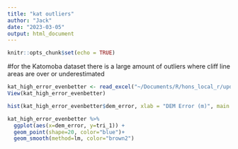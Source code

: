 ```yaml
---
title: "kat outliers"
author: "Jack"
date: "2023-03-05"
output: html_document
---
```


```r
knitr::opts_chunk$set(echo = TRUE)
```

#for the Katomoba dataset there is a large amount of outliers where cliff line areas are over or underestimated 

```r
kat_high_error_evenbetter <- read_excel("~/Documents/R/hons_local_r/update/v2/kat_high_error_evenbetter.xlsx")
View(kat_high_error_evenbetter)
```


```r
hist(kat_high_error_evenbetter$dem_error, xlab = "DEM Error (m)", main = NULL)
```

```r
kat_high_error_evenbetter %>%
  ggplot(aes(x=dem_error, y=tri_1)) +
  geom_point(shape=20, color="blue")+
  geom_smooth(method=lm, color="brown2")
```

